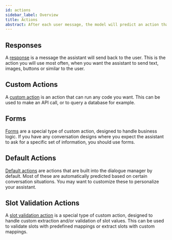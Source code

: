 ```yaml
---
id: actions
sidebar_label: Overview
title: Actions
abstract: After each user message, the model will predict an action that the assistant should perform next. This page gives you an overview of the different types of actions you can use.
---
```


## Responses
A [response](./responses.mdx) is a message the assistant will send back to the user. This is
the action you will use most often, when you want the assistant to send text, images, buttons
or similar to the user.

## Custom Actions
A [custom action](./custom-actions.mdx) is an action that can run any code you want. This can be used to make an
API call, or to query a database for example.

## Forms
[Forms](./forms.mdx) are a special type of custom action, designed to handle business logic. If you have
any conversation designs where you expect the assistant to ask for a specific set of
information, you should use forms.

## Default Actions
[Default actions](./default-actions.mdx) are actions that are built into the dialogue manager by default. Most of
these are automatically predicted based on certain conversation situations. You may want to
customize these to personalize your assistant.

## Slot Validation Actions
A [slot validation action](./slot-validation-actions.mdx) is a special type of custom action, designed to handle custom extraction and/or validation of slot values.
This can be used to validate slots with predefined mappings or extract slots with custom mappings.
